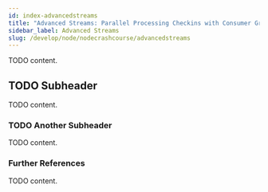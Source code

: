 ```yaml
---
id: index-advancedstreams
title: "Advanced Streams: Parallel Processing Checkins with Consumer Groups"
sidebar_label: Advanced Streams
slug: /develop/node/nodecrashcourse/advancedstreams
---
```



TODO content.

## TODO Subheader

TODO content.

### TODO Another Subheader

TODO content.

### Further References

TODO content.
